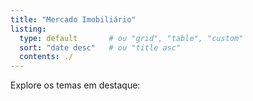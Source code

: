 ```yaml
---
title: "Mercado Imobiliário"
listing:
  type: default       # ou "grid", "table", "custom"
  sort: "date desc"   # ou "title asc"
  contents: ./
---
```


Explore os temas em destaque:

